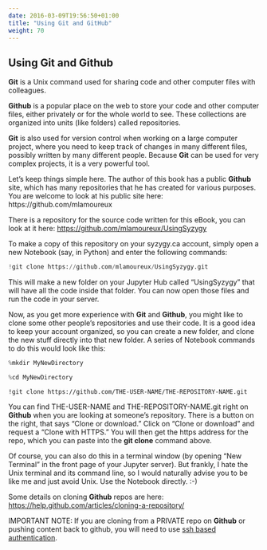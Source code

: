```yaml
---
date: 2016-03-09T19:56:50+01:00
title: "Using Git and GitHub"
weight: 70
---
```

## Using Git and Github

**Git** is a Unix command used for sharing code and other computer files with
colleagues. 

**Github** is a popular place on the web to store your code and other computer
files, either privately or for the whole world to see. These collections are
organized into units (like folders) called repositories. 

**Git** is also used for version control when working on a large computer
project, where you need to keep track of changes in many different files,
possibly written by many different people. Because **Git** can be used for very
complex projects, it is a very powerful tool.

Let's keep things simple here. The author of this book has a public **Github**
site, which has many repositories that he has created for various purposes. You
are welcome to look at his public site here: https://github.com/mlamoureux

There is a repository for the source code written for this eBook, you can look
at it here: [https://github.com/mlamoureux/UsingSyzygy](https://github.com/mlamoureux/UsingSyzygy)

To make a copy of this repository on your syzygy.ca account, simply open a new
Notebook (say, in Python) and enter the following commands:

```python
!git clone https://github.com/mlamoureux/UsingSyzygy.git 
```

This will make a new folder on your Jupyter Hub called "UsingSyzygy" that will
have all the code inside that folder. You can now open those files and run the
code in your server.


Now, as you get more experience with **Git** and **Github**, you might like to
clone some other people's repositories and use their code. It is a good idea to
keep your account organized, so you can create a new folder, and clone the
new stuff directly into that new folder. A series of Notebook commands to do
this would look like this:

```python
%mkdir MyNewDirectory 
```

```python
%cd MyNewDirectory
```

```shell
!git clone https://github.com/THE-USER-NAME/THE-REPOSITORY-NAME.git 
```

You can find THE-USER-NAME and THE-REPOSITORY-NAME.git right on **Github** when
you are looking at someone's repository. There is a button on the right, that
says "Clone or download." Click on "Clone or download" and request a "Clone with
HTTPS." You will then get the https address for the repo, which you can paste
into the **git clone** command above.

Of course, you can also do this in a terminal window (by opening "New Terminal"
in the front page of your Jupyter server). But frankly, I hate the Unix terminal
and its command line, so I would naturally advise you to be like me and just
avoid Unix.  Use the Notebook directly. :-)

Some details on cloning **Github** repos are here:
[https://help.github.com/articles/cloning-a-repository/](https://help.github.com/articles/cloning-a-repository)

IMPORTANT NOTE: If you are cloning from a PRIVATE repo on **Github** or pushing
content back to github, you will need to use [ssh based
authentication](https://docs.github.com/en/authentication/connecting-to-github-with-ssh).

